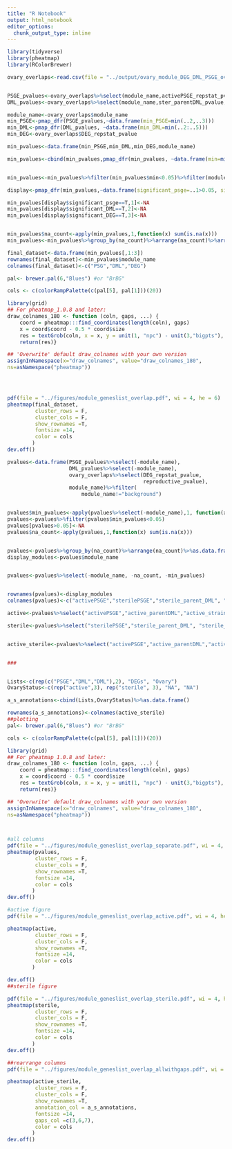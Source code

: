 ```yaml
---
title: "R Notebook"
output: html_notebook
editor_options: 
  chunk_output_type: inline
---
```

```r
library(tidyverse)
library(pheatmap)
library(RColorBrewer)

```

```r
ovary_overlaps<-read.csv(file = "../output/ovary_module_DEG_DML_PSGE_overlap_results.csv", header=T)%>%select(-X)


PSGE_pvalues<-ovary_overlaps%>%select(module_name,activePSGE_repstat_pvalue,sterilePSGE_repstat_pvalue)
DML_pvalues<-ovary_overlaps%>%select(module_name,ster_parentDML_pvalue,active_parentDML_pvalue,ster_strainDML_pvalue,active_strainDML_pvalue)

module_name<-ovary_overlaps$module_name
min_PSGE<-pmap_dfr(PSGE_pvalues,~data.frame(min_PSGE=min(..2,..3)))
min_DML<-pmap_dfr(DML_pvalues, ~data.frame(min_DML=min(..2:..5)))
min_DEG<-ovary_overlaps$DEG_repstat_pvalue

min_pvalues<-data.frame(min_PSGE,min_DML,min_DEG,module_name)

min_pvalues<-cbind(min_pvalues,pmap_dfr(min_pvalues, ~data.frame(min=min(..1:..3))))


min_pvalues<-min_pvalues%>%filter(min_pvalues$min<0.05)%>%filter(module_name!="background")

display<-pmap_dfr(min_pvalues,~data.frame(significant_psge=..1>0.05, significant_DML=..2>0.05, significant_DEG=..3>0.05))

min_pvalues[display$significant_psge==T,1]<-NA
min_pvalues[display$significant_DML==T,2]<-NA
min_pvalues[display$significant_DEG==T,3]<-NA


min_pvalues$na_count<-apply(min_pvalues,1,function(x) sum(is.na(x)))
min_pvalues<-min_pvalues%>%group_by(na_count)%>%arrange(na_count)%>%arrange(module_name,.by_group=T)

final_dataset<-data.frame(min_pvalues[,1:3])
rownames(final_dataset)<-min_pvalues$module_name
colnames(final_dataset)<-c("PSG","DML","DEG")

pal<- brewer.pal(6,"Blues") #or "BrBG"

cols <- c(colorRampPalette(c(pal[5], pal[1]))(20))

library(grid)
## For pheatmap_1.0.8 and later:
draw_colnames_180 <- function (coln, gaps, ...) {
    coord = pheatmap:::find_coordinates(length(coln), gaps)
    x = coord$coord - 0.5 * coord$size
    res = textGrob(coln, x = x, y = unit(1, "npc") - unit(3,"bigpts"), vjust = 1, hjust = 0.5, rot = 360, gp = gpar(...))
    return(res)}

## 'Overwrite' default draw_colnames with your own version 
assignInNamespace(x="draw_colnames", value="draw_colnames_180",
ns=asNamespace("pheatmap"))




pdf(file = "../figures/module_geneslist_overlap.pdf", wi = 4, he = 6)
pheatmap(final_dataset, 
         cluster_rows = F, 
         cluster_cols = F,
         show_rownames =T,
         fontsize =14,
         color = cols
        )
dev.off()

```


```r



pvalues<-data.frame(PSGE_pvalues%>%select(-module_name),
                    DML_pvalues%>%select(-module_name),
                    ovary_overlaps%>%select(DEG_repstat_pvalue,
                                            reproductive_pvalue),
                    module_name)%>%filter(
                        module_name!="background")


pvalues$min_pvalues<-apply(pvalues%>%select(-module_name),1, function(x) min(x))
pvalues<-pvalues%>%filter(pvalues$min_pvalues<0.05)
pvalues[pvalues>0.05]<-NA
pvalues$na_count<-apply(pvalues,1,function(x) sum(is.na(x)))


pvalues<-pvalues%>%group_by(na_count)%>%arrange(na_count)%>%as.data.frame()
display_modules<-pvalues$module_name


pvalues<-pvalues%>%select(-module_name, -na_count, -min_pvalues)


rownames(pvalues)<-display_modules
colnames(pvalues)<-c("activePSGE","sterilePSGE","sterile_parent_DML", "active_parentDML","sterile_strain_DML", "active_strain_DML", "DEGs", "OvaryActivity")

active<-pvalues%>%select("activePSGE","active_parentDML","active_strain_DML","DEGs","OvaryActivity")

sterile<-pvalues%>%select("sterilePSGE","sterile_parent_DML", "sterile_strain_DML", "DEGs", "OvaryActivity")


active_sterile<-pvalues%>%select("activePSGE","active_parentDML","active_strain_DML","sterilePSGE","sterile_parent_DML", "sterile_strain_DML","DEGs", "OvaryActivity")


###


Lists<-c(rep(c("PSGE","DML","DML"),2), "DEGs", "Ovary")
OvaryStatus<-c(rep("active",3), rep("sterile", 3), "NA", "NA")

a_s_annotations<-cbind(Lists,OvaryStatus)%>%as.data.frame()

rownames(a_s_annotations)<-colnames(active_sterile)
##plotting
pal<- brewer.pal(6,"Blues") #or "BrBG"

cols <- c(colorRampPalette(c(pal[5], pal[1]))(20))

library(grid)
## For pheatmap_1.0.8 and later:
draw_colnames_180 <- function (coln, gaps, ...) {
    coord = pheatmap:::find_coordinates(length(coln), gaps)
    x = coord$coord - 0.5 * coord$size
    res = textGrob(coln, x = x, y = unit(1, "npc") - unit(3,"bigpts"), vjust = 1, hjust = 0, rot = 315, gp = gpar(...))
    return(res)}

## 'Overwrite' default draw_colnames with your own version 
assignInNamespace(x="draw_colnames", value="draw_colnames_180",
ns=asNamespace("pheatmap"))



#all columns
pdf(file = "../figures/module_geneslist_overlap_separate.pdf", wi = 4, he = 6)
pheatmap(pvalues, 
         cluster_rows = F, 
         cluster_cols = F,
         show_rownames =T,
         fontsize =14,
         color = cols
        )
dev.off()

#active figure
pdf(file = "../figures/module_geneslist_overlap_active.pdf", wi = 4, he = 6)

pheatmap(active, 
         cluster_rows = F, 
         cluster_cols = F,
         show_rownames =T,
         fontsize =14,
         color = cols
        )

dev.off()
##sterile figure

pdf(file = "../figures/module_geneslist_overlap_sterile.pdf", wi = 4, he = 6)
pheatmap(sterile, 
         cluster_rows = F, 
         cluster_cols = F,
         show_rownames =T,
         fontsize =14,
         color = cols
        )
dev.off()

##rearrange columns
pdf(file = "../figures/module_geneslist_overlap_allwithgaps.pdf", wi = 4, he = 6)

pheatmap(active_sterile, 
         cluster_rows = F, 
         cluster_cols = F,
         show_rownames =T,
         annotation_col = a_s_annotations,
         fontsize =14,
         gaps_col =c(3,6,7), 
         color = cols
        )
dev.off()

```
